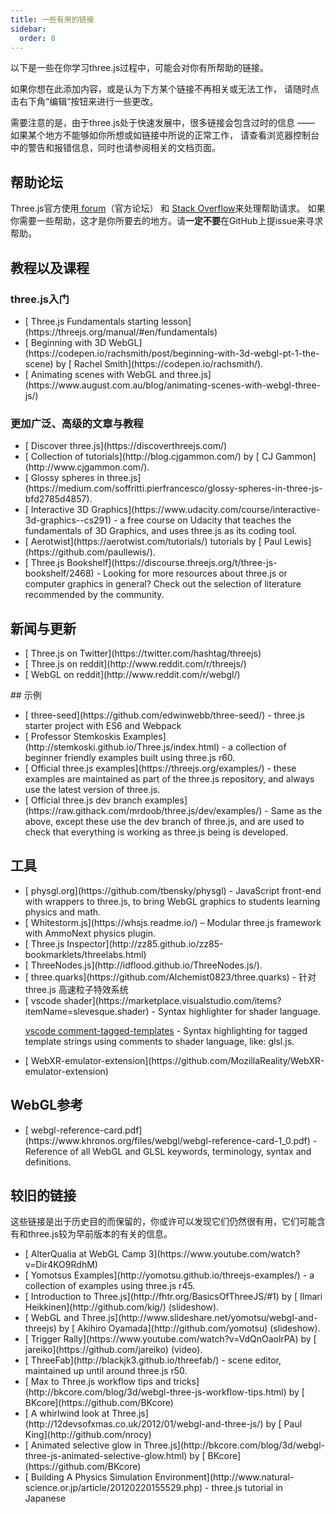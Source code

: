 ```yaml
---
title: 一些有用的链接
sidebar:
  order: 8
---
```


以下是一些在你学习three.js过程中，可能会对你有所帮助的链接。

如果你想在此添加内容，或是认为下方某个链接不再相关或无法工作，
请随时点击右下角“编辑”按钮来进行一些更改。

需要注意的是，由于three.js处于快速发展中，很多链接会包含过时的信息 ——
如果某个地方不能够如你所想或如链接中所说的正常工作，
请查看浏览器控制台中的警告和报错信息，同时也请参阅相关的文档页面。

## 帮助论坛

Three.js官方使用[ forum](https://discourse.threejs.org/)（官方论坛） 和 [ Stack Overflow](http://stackoverflow.com/tags/three.js/info)来处理帮助请求。
如果你需要一些帮助，这才是你所要去的地方。请<strong>一定不要</strong>在GitHub上提issue来寻求帮助。

## 教程以及课程

### three.js入门

<ul>
  <li>
    [ Three.js Fundamentals starting
    lesson](https://threejs.org/manual/#en/fundamentals)
  </li>
  <li>
    [ Beginning with 3D
    WebGL](https://codepen.io/rachsmith/post/beginning-with-3d-webgl-pt-1-the-scene)
    by [ Rachel Smith](https://codepen.io/rachsmith/).
  </li>
  <li>
    [ Animating scenes with WebGL and
    three.js](https://www.august.com.au/blog/animating-scenes-with-webgl-three-js/)
  </li>
</ul>

### 更加广泛、高级的文章与教程

<ul>
  <li>[ Discover three.js](https://discoverthreejs.com/)</li>
  <li>
    [ Collection of tutorials](http://blog.cjgammon.com/) by [ CJ
    Gammon](http://www.cjgammon.com/).
  </li>
  <li>
    [ Glossy spheres in
    three.js](https://medium.com/soffritti.pierfrancesco/glossy-spheres-in-three-js-bfd2785d4857).
  </li>
  <li>
    [ Interactive 3D
    Graphics](https://www.udacity.com/course/interactive-3d-graphics--cs291) - a
    free course on Udacity that teaches the fundamentals of 3D Graphics, and
    uses three.js as its coding tool.
  </li>
  <li>
    [ Aerotwist](https://aerotwist.com/tutorials/) tutorials by [ Paul
    Lewis](https://github.com/paullewis/).
  </li>
  <li>
    [ Three.js
    Bookshelf](https://discourse.threejs.org/t/three-js-bookshelf/2468) -
    Looking for more resources about three.js or computer graphics in general?
    Check out the selection of literature recommended by the community.
  </li>
</ul>

## 新闻与更新

<ul>
  <li>[ Three.js on Twitter](https://twitter.com/hashtag/threejs)</li>
  <li>[ Three.js on reddit](http://www.reddit.com/r/threejs/)</li>
  <li>[ WebGL on reddit](http://www.reddit.com/r/webgl/)</li>
</ul>
## 示例
<ul>
  <li>
    [ three-seed](https://github.com/edwinwebb/three-seed/) - three.js starter
    project with ES6 and Webpack
  </li>
  <li>
    [ Professor Stemkoskis
    Examples](http://stemkoski.github.io/Three.js/index.html) - a collection of
    beginner friendly examples built using three.js r60.
  </li>
  <li>
    [ Official three.js examples](https://threejs.org/examples/) - these
    examples are maintained as part of the three.js repository, and always use
    the latest version of three.js.
  </li>
  <li>
    [ Official three.js dev branch
    examples](https://raw.githack.com/mrdoob/three.js/dev/examples/) - Same as
    the above, except these use the dev branch of three.js, and are used to
    check that everything is working as three.js being is developed.
  </li>
</ul>

## 工具

<ul>
<li>
[ physgl.org](https://github.com/tbensky/physgl) - JavaScript front-end with wrappers to three.js, to bring WebGL
graphics to students learning physics and math.
</li>
<li>
[ Whitestorm.js](https://whsjs.readme.io/) – Modular three.js framework with AmmoNext physics plugin.
</li>

<li>
[ Three.js Inspector](http://zz85.github.io/zz85-bookmarklets/threelabs.html)
</li>
<li>
[ ThreeNodes.js](http://idflood.github.io/ThreeNodes.js/).
</li>
<li>
[ three.quarks](https://github.com/Alchemist0823/three.quarks) - 针对 three.js 高速粒子特效系统
</li>
<li>
[ vscode shader](https://marketplace.visualstudio.com/items?itemName=slevesque.shader) - Syntax highlighter for shader language.

[ vscode comment-tagged-templates](https://marketplace.visualstudio.com/items?itemName=bierner.comment-tagged-templates) - Syntax highlighting for tagged template strings using comments to shader language, like: glsl.js.

</li>
<li>
[ WebXR-emulator-extension](https://github.com/MozillaReality/WebXR-emulator-extension)
</li>
</ul>

## WebGL参考

<ul>
  <li>
    [
    webgl-reference-card.pdf](https://www.khronos.org/files/webgl/webgl-reference-card-1_0.pdf)
    - Reference of all WebGL and GLSL keywords, terminology, syntax and
    definitions.
  </li>
</ul>

## 较旧的链接

这些链接是出于历史目的而保留的，你或许可以发现它们仍然很有用，它们可能含有和three.js较为早前版本的有关的信息。

<ul>
  <li>
    [ AlterQualia at WebGL Camp 3](https://www.youtube.com/watch?v=Dir4KO9RdhM)
  </li>
  <li>
    [ Yomotsus Examples](http://yomotsu.github.io/threejs-examples/) - a
    collection of examples using three.js r45.
  </li>
  <li>
    [ Introduction to Three.js](http://fhtr.org/BasicsOfThreeJS/#1) by [ Ilmari
    Heikkinen](http://github.com/kig/) (slideshow).
  </li>
  <li>
    [ WebGL and Three.js](http://www.slideshare.net/yomotsu/webgl-and-threejs)
    by [ Akihiro Oyamada](http://github.com/yomotsu) (slideshow).
  </li>
  <li>
    [ Trigger Rally](https://www.youtube.com/watch?v=VdQnOaolrPA) by [
    jareiko](https://github.com/jareiko) (video).
  </li>
  <li>
    [ ThreeFab](http://blackjk3.github.io/threefab/) - scene editor, maintained
    up until around three.js r50.
  </li>
  <li>
    [ Max to Three.js workflow tips and
    tricks](http://bkcore.com/blog/3d/webgl-three-js-workflow-tips.html) by [
    BKcore](https://github.com/BKcore)
  </li>
  <li>
    [ A whirlwind look at
    Three.js](http://12devsofxmas.co.uk/2012/01/webgl-and-three-js/) by [ Paul
    King](http://github.com/nrocy)
  </li>
  <li>
    [ Animated selective glow in
    Three.js](http://bkcore.com/blog/3d/webgl-three-js-animated-selective-glow.html)
    by [ BKcore](https://github.com/BKcore)
  </li>
  <li>
    [ Building A Physics Simulation
    Environment](http://www.natural-science.or.jp/article/20120220155529.php) -
    three.js tutorial in Japanese
  </li>
</ul>
